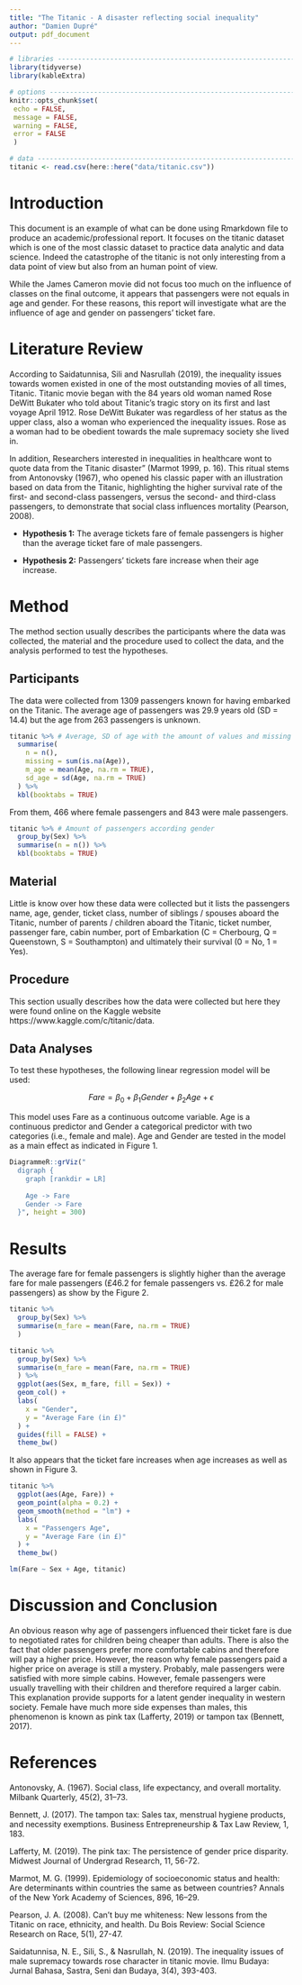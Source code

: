 ```yaml
---
title: "The Titanic - A disaster reflecting social inequality"
author: "Damien Dupré"
output: pdf_document
---
```


```r
# libraries --------------------------------------------------------------------
library(tidyverse)
library(kableExtra)

# options ----------------------------------------------------------------------
knitr::opts_chunk$set(
 echo = FALSE,
 message = FALSE,
 warning = FALSE,
 error = FALSE
 )

# data -------------------------------------------------------------------------
titanic <- read.csv(here::here("data/titanic.csv"))
```

# Introduction

This document is an example of what can be done using Rmarkdown file to produce an academic/professional report. It focuses on the titanic dataset which is one of the most classic dataset to practice data analytic and data science. Indeed the catastrophe of the titanic is not only interesting from a data point of view but also from an human point of view. 

While the James Cameron movie did not focus too much on the influence of classes on the final outcome, it appears that passengers were not equals in age and gender. For these reasons, this report will investigate what are the influence of age and gender on passengers' ticket fare.

# Literature Review

According to Saidatunnisa, Sili and Nasrullah (2019), the inequality issues towards women existed in one of the most outstanding movies of all times, Titanic. Titanic movie began with the 84 years old woman named Rose DeWitt Bukater who told about Titanic’s tragic story on its first and last voyage April 1912. Rose DeWitt Bukater was regardless of her status as the upper class, also a woman who experienced the inequality issues. Rose as a woman had to be obedient towards the male supremacy society she lived in.

In addition, Researchers interested in inequalities in healthcare wont to quote data from the Titanic disaster” (Marmot 1999, p. 16). This ritual stems from Antonovsky (1967), who opened his classic paper with an illustration based on data from the Titanic, highlighting the higher survival rate of the first- and second-class passengers, versus the second- and third-class passengers, to demonstrate that social class influences mortality (Pearson, 2008).

- **Hypothesis 1:** The average tickets fare of female passengers is higher than the average ticket fare of male passengers.

- **Hypothesis 2:** Passengers' tickets fare increase when their age increase.

# Method

The method section usually describes the participants where the data was collected, the material and the procedure used to collect the data, and the analysis performed to test the hypotheses.

## Participants

The data were collected from 1309 passengers known for having embarked on the Titanic. The average age of passengers was 29.9 years old (SD = 14.4) but the age from 263 passengers is unknown.

```r
titanic %>% # Average, SD of age with the amount of values and missing values
  summarise(
    n = n(),
    missing = sum(is.na(Age)),
    m_age = mean(Age, na.rm = TRUE),
    sd_age = sd(Age, na.rm = TRUE)
  ) %>% 
  kbl(booktabs = TRUE)
```

From them, 466 where female passengers and 843 were male passengers. 

```r
titanic %>% # Amount of passengers according gender
  group_by(Sex) %>% 
  summarise(n = n()) %>% 
  kbl(booktabs = TRUE)
```

## Material

Little is know over how these data were collected but it lists the passengers name, age, gender, ticket class, number of siblings / spouses aboard the Titanic, number of parents / children aboard the Titanic, ticket number, passenger fare, cabin number, port of Embarkation (C = Cherbourg, Q = Queenstown, S = Southampton) and ultimately their survival (0 = No, 1 = Yes).

## Procedure

This section usually describes how the data were collected but here they were found online on the Kaggle website https://www.kaggle.com/c/titanic/data.

## Data Analyses

To test these hypotheses, the following linear regression model will be used:

$$Fare = \beta_0 + \beta_1 Gender + \beta_2 Age + \epsilon$$

This model uses Fare as a continuous outcome variable. Age is a continuous predictor and Gender a categorical predictor with two categories (i.e., female and male). Age and Gender are tested in the model as a main effect as indicated in Figure 1.

```r
DiagrammeR::grViz("
  digraph {
    graph [rankdir = LR]
    
    Age -> Fare
    Gender -> Fare
  }", height = 300)
```

# Results

The average fare for female passengers is slightly higher than the average fare for male passengers (£46.2 for female passengers vs. £26.2 for male passengers) as show by the Figure 2.

```r
titanic %>%
  group_by(Sex) %>% 
  summarise(m_fare = mean(Fare, na.rm = TRUE)
  )
```

```r
titanic %>%
  group_by(Sex) %>% 
  summarise(m_fare = mean(Fare, na.rm = TRUE)
  ) %>% 
  ggplot(aes(Sex, m_fare, fill = Sex)) +
  geom_col() +
  labs(
    x = "Gender",
    y = "Average Fare (in £)"
  ) +
  guides(fill = FALSE) +
  theme_bw()
```

It also appears that the ticket fare increases when age increases as well as shown in Figure 3.

```r
titanic %>%
  ggplot(aes(Age, Fare)) +
  geom_point(alpha = 0.2) +
  geom_smooth(method = "lm") +
  labs(
    x = "Passengers Age",
    y = "Average Fare (in £)"
  ) +
  theme_bw()
```

```r
lm(Fare ~ Sex + Age, titanic)
```

# Discussion and Conclusion

An obvious reason why age of passengers influenced their ticket fare is due to negotiated rates for children being cheaper than adults. There is also the fact that older passengers prefer more comfortable cabins and therefore will pay a higher price. However, the reason why female passengers paid a higher price on average is still a mystery. Probably, male passengers were satisfied with more simple cabins. However, female passengers were usually travelling with their children and therefore required a larger cabin. This explanation provide supports for a latent gender inequality in western society. Female have much more side expenses than males, this phenomenon is known as pink tax (Lafferty, 2019) or tampon tax (Bennett, 2017).

# References

Antonovsky, A. (1967). Social class, life expectancy, and overall mortality. Milbank Quarterly, 45(2), 31–73.

Bennett, J. (2017). The tampon tax: Sales tax, menstrual hygiene products, and necessity exemptions. Business Entrepreneurship & Tax Law Review, 1, 183.

Lafferty, M. (2019). The pink tax: The persistence of gender price disparity. Midwest Journal of Undergrad Research, 11, 56-72.

Marmot, M. G. (1999). Epidemiology of socioeconomic status and health: Are determinants within countries the same as between countries? Annals of the New York Academy of Sciences, 896, 16–29.

Pearson, J. A. (2008). Can't buy me whiteness: New lessons from the Titanic on race, ethnicity, and health. Du Bois Review: Social Science Research on Race, 5(1), 27-47.

Saidatunnisa, N. E., Sili, S., & Nasrullah, N. (2019). The inequality issues of male supremacy towards rose character in titanic movie. Ilmu Budaya: Jurnal Bahasa, Sastra, Seni dan Budaya, 3(4), 393-403.